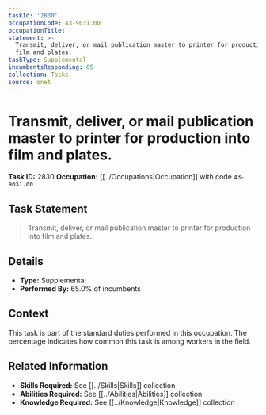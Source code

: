 ```yaml
---
taskId: '2830'
occupationCode: 43-9031.00
occupationTitle: ''
statement: >-
  Transmit, deliver, or mail publication master to printer for production into
  film and plates.
taskType: Supplemental
incumbentsResponding: 65
collection: Tasks
source: onet
---
```

# Transmit, deliver, or mail publication master to printer for production into film and plates.

**Task ID:** 2830
**Occupation:** [[../Occupations|Occupation]] with code `43-9031.00`

## Task Statement

> Transmit, deliver, or mail publication master to printer for production into film and plates.

## Details

- **Type:** Supplemental
- **Performed By:** 65.0% of incumbents

## Context

This task is part of the standard duties performed in this occupation. The percentage indicates how common this task is among workers in the field.

## Related Information

- **Skills Required:** See [[../Skills|Skills]] collection
- **Abilities Required:** See [[../Abilities|Abilities]] collection
- **Knowledge Required:** See [[../Knowledge|Knowledge]] collection
